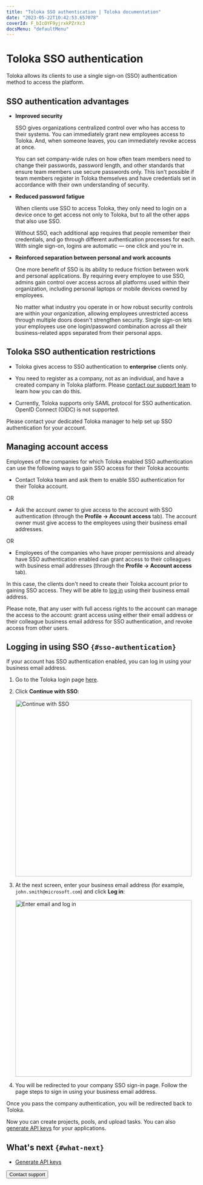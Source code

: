 ```yaml
---
title: "Toloka SSO authentication | Toloka documentation"
date: "2023-05-22T10:42:53.657078"
coverId: F_bIcOYF9yjrxkPZrXc3
docsMenu: "defaultMenu"
---
```


# Toloka SSO authentication

Toloka allows its clients to use a single sign-on (SSO) authentication method to access the platform.

## SSO authentication advantages

- **Improved security**

    SSO gives organizations centralized control over who has access to their systems. You can immediately grant new employees access to Toloka. And, when someone leaves, you can immediately revoke access at once.

    You can set company-wide rules on how often team members need to change their passwords, password length, and other standards that ensure team members use secure passwords only. This isn't possible if team members register in Toloka themselves and have credentials set in accordance with their own understanding of security.

- **Reduced password fatigue**

    When clients use SSO to access Toloka, they only need to login on a device once to get access not only to Toloka, but to all the other apps that also use SSO.

    Without SSO, each additional app requires that people remember their credentials, and go through different authentication processes for each. With single sign-on, logins are automatic — one click and you're in.

- **Reinforced separation between personal and work accounts**

    One more benefit of SSO is its ability to reduce friction between work and personal applications. By requiring every employee to use SSO, admins gain control over access across all platforms used within their organization, including personal laptops or mobile devices owned by employees.

    No matter what industry you operate in or how robust security controls are within your organization, allowing employees unrestricted access through multiple doors doesn't strengthen security. Single sign-on lets your employees use one login/password combination across all their business-related apps separated from their personal apps.

## Toloka SSO authentication restrictions

- Toloka gives access to SSO authentication to **enterprise** clients only.

- You need to register as a company, not as an individual, and have a created company in Toloka platform. Please [contact our support team](/docs/guide/troubleshooting/support?form-source=guide-sso-authentication&form-topic1=other) to learn how you can do this.

- Currently, Toloka supports only SAML protocol for SSO authentication. OpenID Connect (OIDC) is not supported.

<Note mode="note" title="Note">

Please contact your dedicated Toloka manager to help set up SSO authentication for your account.

</Note>

## Managing account access

Employees of the companies for which Toloka enabled SSO authentication can use the following ways to gain SSO access for their Toloka accounts:

- Contact Toloka team and ask them to enable SSO authentication for their Toloka account.

OR

- Ask the account owner to give access to the account with SSO authentication (through the **Profile → Account access** tab). The account owner must give access to the employees using their business email addresses.

OR

- Employees of the companies who have proper permissions and already have SSO authentication enabled can grant access to their colleagues with business email addresses (through the **Profile → Account access** tab).

In this case, the clients don't need to create their Toloka account prior to gaining SSO access. They will be able to [log in](#sso-authentication) using their business email address.

<Note mode="warning" title="Warning">

Please note, that any user with full access rights to the account can manage the access to the account: grant access using either their email address or their colleague business email address for SSO authentication, and revoke access from other users.

</Note>

## Logging in using SSO `{#sso-authentication}`

If your account has SSO authentication enabled, you can log in using your business email address.

1. Go to the Toloka login page [here](https://platform.toloka.ai/auth?role=REQUESTER).

1. Click **Continue with SSO**:

    <Image width="465px" withBackground imageId="c691148ce33feb3df62189d5f82ee460" alt="Continue with SSO" />

1. At the next screen, enter your business email address (for example, `john.smith@microsoft.com`) and click **Log in**:

    <Image width="465px" withBackground imageId="d814101992e3ea51df2a65ff58c8ee52" alt="Enter email and log in" />

1. You will be redirected to your company SSO sign-in page. Follow the page steps to sign in using your business email address.

Once you pass the company authentication, you will be redirected back to Toloka.

Now you can create projects, pools, and upload tasks. You can also [generate API keys](/docs/guide/api-token) for your applications.

## What's next `{#what-next}`

- [Generate API keys](/docs/guide/api-token)

<Button view="defaultInverse" size="l" type="link" url="/docs/guide/troubleshooting/support?form-source=guide-sso-authentication">Contact support</Button>